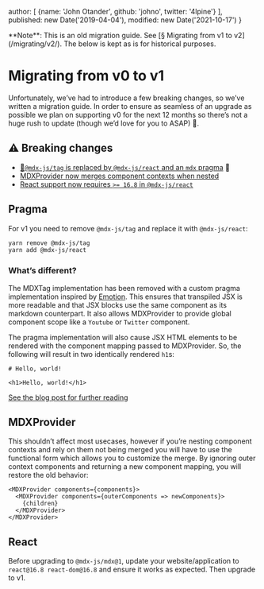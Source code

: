   author: [
    {name: 'John Otander', github: 'johno', twitter: '4lpine'}
  ],
  published: new Date('2019-04-04'),
  modified: new Date('2021-10-17')
}

<Note type="legacy">
  **Note**: This is an old migration guide.
  See [§ Migrating from v1 to v2](/migrating/v2/).
  The below is kept as is for historical purposes.
</Note>

# Migrating from v0 to v1

Unfortunately, we’ve had to introduce a few breaking changes, so we’ve written a
migration guide.
In order to ensure as seamless of an upgrade as possible we plan on supporting
v0 for the next 12 months so there’s not a huge rush to update (though we’d
love for you to ASAP) 📆.

## ⚠️ Breaking changes

*   [🚨`@mdx-js/tag` is replaced by `@mdx-js/react` and an `mdx` pragma](#pragma) 🚨
*   [MDXProvider now merges component contexts when nested](#mdxprovider)
*   [React support now requires `>= 16.8` in `@mdx-js/react`](#react)

## Pragma

For v1 you need to remove `@mdx-js/tag` and replace it with `@mdx-js/react`:

```sh
yarn remove @mdx-js/tag
yarn add @mdx-js/react
```

### What’s different?

The MDXTag implementation has been removed with a custom pragma implementation
inspired by
[Emotion](https://emotion.sh/docs/css-prop#jsx-pragma).
This ensures that transpiled JSX is more readable and that JSX blocks use the
same component as its markdown counterpart.
It also allows MDXProvider to provide global component scope like a `Youtube`
or `Twitter` component.

The pragma implementation will also cause JSX HTML elements to be rendered with
the component mapping passed to MDXProvider.
So, the following will result in two identically rendered `h1`s:

```mdx
# Hello, world!

<h1>Hello, world!</h1>
```

[See the blog post for further reading](/blog/custom-pragma/)

## MDXProvider

This shouldn’t affect most usecases, however if you’re nesting component
contexts and rely on them not being merged you will have to use the functional
form which allows you to customize the merge.
By ignoring outer context components and returning a new component mapping, you
will restore the old behavior:

```tsx
<MDXProvider components={components}>
  <MDXProvider components={outerComponents => newComponents}>
    {children}
  </MDXProvider>
</MDXProvider>
```

## React

Before upgrading to `@mdx-js/mdx@1`, update your website/application to
`react@16.8 react-dom@16.8` and ensure it works as expected.
Then upgrade to v1.
